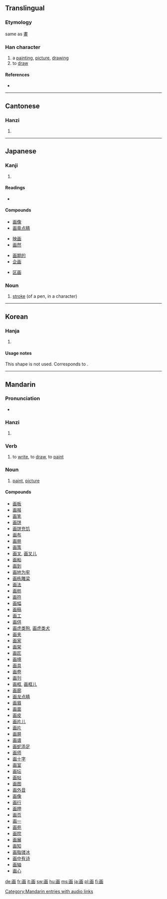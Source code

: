 {{also|畫}}
==Translingual==
{{stroke order|type=bw}}

===Etymology===
same as [[畫]]

===Han character===
{{Han char|rn=102|rad=田|as=03|sn=8|four=|canj=一山田 (MUW)}}

# a [[painting]], [[picture]], [[drawing]]
# to [[draw]]

====References====
* {{Han ref|kx=0759.080|dkj=21739|dj=1169.080|hdz=42530.050|uh=753B|ud=30011}}

----

==Cantonese==

===Hanzi===
{{yue-hanzi|jyut=|y=[[wa2]], [[waak6]]|tra=畫}}

# {{defn|Cantonese}}

----

==Japanese==

===Kanji===
{{ja-kanji|grade=2|rs=田03}}

# {{defn|Japanese}}

====Readings====
* {{ja-readings|on=[[が]] (ga), [[かく]] (kaku)|kun=[[かぎる]] (kagiru), [[はかる]] (hakaru), [[はかりごと]] (hakarigoto)}}

====Compounds====
{{top4}}
* [[画像]]
* [[画竜点睛]]
{{mid4}}
* [[映画]]
* [[画然]]
{{mid4}}
* [[画期的]]
* [[企画]]
{{mid4}}
* [[区画]]
{{bottom}}

===Noun===
{{ja-noun|k|hira=かく|rom=kaku}}

# [[stroke]] (of a pen, in a character)

----

==Korean==

===Hanja===
{{ko-hanja|hangeul=화 (획)|eumhun=그림 화|rv=hwa (hoek)|mr=hwa (hoek)|y=hwa (hoyk)}}

# {{defn|Korean}}

====Usage notes====
This shape is not used. Corresponds to {{KOchar|畵}}.

----

==Mandarin==

===Pronunciation===
* {{audio|zh-huà.ogg|audio}}

===Hanzi===
{{cmn-hanzi|tra=畫|pin=[[huà]] ([[hua4]]), [[zhèn]] ([[zhen4]])|wg=[[hua4|hua<sup>4</sup>]], [[chen4|chen<sup>4</sup>]]}}

# {{defn|Mandarin}}

===Verb===
{{cmn-verb|s|pin=huà|tra=畫|sim=画|tas=|pint=hua4|rs=田03}}

# to [[write]], to [[draw]], to [[paint]]

===Noun===
{{cmn-noun|s|pin=huà|tra=畫|sim=画|tas=|pint=hua4|rs=田03}}

# [[paint]], [[picture]]

====Compounds====
* [[画板]]
* [[画报]]
* [[画笔]]
* [[画饼]]
* [[画饼充饥]]
* [[画布]]
* [[画册]]
* [[画策]]
* [[画叉]], [[画叉儿]]
* [[画船]]
* [[画到]]
* [[画地为牢]]
* [[画栋雕梁]]
* [[画法]]
* [[画舫]]
* [[画符]]
* [[画幅]]
* [[画稿]]
* [[画工]]
* [[画供]]
* [[画虎类狗]], [[画虎类犬]]
* [[画夹]]
* [[画家]]
* [[画架]]
* [[画匠]]
* [[画境]]
* [[画具]]
* [[画卷]]
* [[画刊]]
* [[画框]], [[画框儿]]
* [[画廊]]
* [[画龙点睛]]
* [[画眉]]
* [[画面]]
* [[画皮]]
* [[画片儿]]
* [[画片]]
* [[画屏]]
* [[画谱]]
* [[画蛇添足]]
* [[画师]]
* [[画十字]]
* [[画室]]
* [[画坛]]
* [[画帖]]
* [[画图]]
* [[画外音]]
* [[画像]]
* [[画行]]
* [[画押]]
* [[画页]]
* [[画一]]
* [[画苑]]
* [[画院]]
* [[画展]]
* [[画知]]
* [[画脂镂冰]]
* [[画中有诗]]
* [[画轴]]
* [[画心]]

[[Category:Mandarin entries with audio links]]

[[de:画]]
[[fr:画]]
[[it:画]]
[[sw:画]]
[[hu:画]]
[[ms:画]]
[[ja:画]]
[[pl:画]]
[[fi:画]]